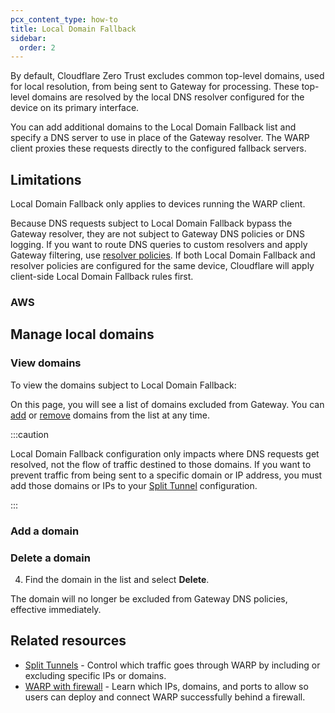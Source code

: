 ```yaml
---
pcx_content_type: how-to
title: Local Domain Fallback
sidebar:
  order: 2
---
```



By default, Cloudflare Zero Trust excludes common top-level domains, used for local resolution, from being sent to Gateway for processing. These top-level domains are resolved by the local DNS resolver configured for the device on its primary interface.

You can add additional domains to the Local Domain Fallback list and specify a DNS server to use in place of the Gateway resolver. The WARP client proxies these requests directly to the configured fallback servers.

## Limitations

Local Domain Fallback only applies to devices running the WARP client.

Because DNS requests subject to Local Domain Fallback bypass the Gateway resolver, they are not subject to Gateway DNS policies or DNS logging. If you want to route DNS queries to custom resolvers and apply Gateway filtering, use [resolver policies](/cloudflare-one/policies/gateway/resolver-policies/). If both Local Domain Fallback and resolver policies are configured for the same device, Cloudflare will apply client-side Local Domain Fallback rules first.

### AWS

<Render file="aws-resolver" product="cloudflare-one" />

## Manage local domains

### View domains

To view the domains subject to Local Domain Fallback:

<Render file="warp/view-local-domains" product="cloudflare-one" />

On this page, you will see a list of domains excluded from Gateway. You can [add](#add-a-domain) or [remove](#delete-a-domain) domains from the list at any time.

:::caution

Local Domain Fallback configuration only impacts where DNS requests get resolved, not the flow of traffic destined to those domains. If you want to prevent traffic from being sent to a specific domain or IP address, you must add those domains or IPs to your [Split Tunnel](/cloudflare-one/connections/connect-devices/warp/configure-warp/route-traffic/split-tunnels/) configuration.

:::

### Add a domain

<Render file="warp/add-local-domain" product="cloudflare-one" />

### Delete a domain

<Render file="warp/view-local-domains" product="cloudflare-one" />

4. Find the domain in the list and select **Delete**.

The domain will no longer be excluded from Gateway DNS policies, effective immediately.

## Related resources

- [Split Tunnels](/cloudflare-one/connections/connect-devices/warp/configure-warp/route-traffic/split-tunnels/) - Control which traffic goes through WARP by including or excluding specific IPs or domains.
- [WARP with firewall](/cloudflare-one/connections/connect-devices/warp/deployment/firewall/) - Learn which IPs, domains, and ports to allow so users can deploy and connect WARP successfully behind a firewall.
